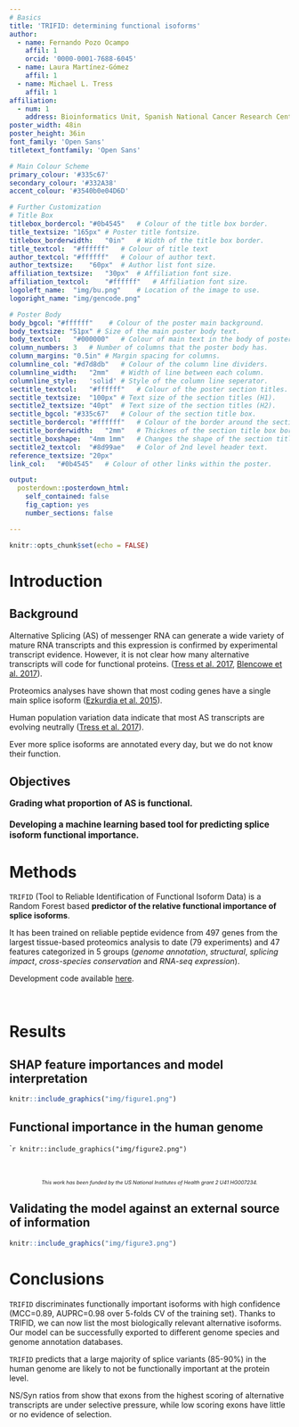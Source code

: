```yaml
---
# Basics
title: 'TRIFID: determining functional isoforms'
author:
  - name: Fernando Pozo Ocampo
    affil: 1
    orcid: '0000-0001-7688-6045'
  - name: Laura Martínez-Gómez
    affil: 1
  - name: Michael L. Tress
    affil: 1
affiliation:
  - num: 1
    address: Bioinformatics Unit, Spanish National Cancer Research Center (CNIO)
poster_width: 48in
poster_height: 36in
font_family: 'Open Sans'
titletext_fontfamily: 'Open Sans'

# Main Colour Scheme
primary_colour: '#335c67' 
secondary_colour: '#332A38' 
accent_colour: '#3540b0e04D6D' 

# Further Customization
# Title Box
titlebox_bordercol:	"#0b4545"	# Colour of the title box border.
title_textsize: "165px" # Poster title fontsize.
titlebox_borderwidth:	"0in"	# Width of the title box border.
title_textcol:	"#ffffff"	# Colour of title text
author_textcol:	"#ffffff"	# Colour of author text.
author_textsize:	"60px"	# Author list font size.
affiliation_textsize:	"30px"	# Affiliation font size.
affiliation_textcol:	"#ffffff"	# Affiliation font size.
logoleft_name:	"img/bu.png"	# Location of the image to use.
logoright_name:	"img/gencode.png"

# Poster Body
body_bgcol: "#ffffff"	 # Colour of the poster main background.
body_textsize: "51px" # Size of the main poster body text.
body_textcol:	"#000000"	# Colour of main text in the body of poster.
column_numbers:	3	# Number of columns that the poster body has.
column_margins:	"0.5in"	# Margin spacing for columns.
columnline_col:	"#d7d8db"	# Colour of the column line dividers.
columnline_width:	"2mm"	# Width of line between each column.
columnline_style:	'solid'	# Style of the column line seperator.
sectitle_textcol:	"#ffffff"	# Colour of the poster section titles.
sectitle_textsize:	"100px"	# Text size of the section titles (H1).
sectitle2_textsize:	"40pt"	# Text size of the section titles (H2).
sectitle_bgcol:	"#335c67"	# Colour of the section title box.
sectitle_bordercol:	"#ffffff"	# Colour of the border around the section title box.
sectitle_borderwidth:	"2mm"	# Thicknes of the section title box border.
sectitle_boxshape:	"4mm 1mm"	# Changes the shape of the section title box.
sectitle2_textcol:	"#8d99ae"	# Color of 2nd level header text.
reference_textsize: "20px"
link_col:	"#0b4545"	# Colour of other links within the poster.

output: 
  posterdown::posterdown_html:
    self_contained: false
    fig_caption: yes
    number_sections: false

---
```

<style>
p.caption {
  font-size: 0.80em;
}
</style>

```r
knitr::opts_chunk$set(echo = FALSE)
```

# Introduction
## Background

Alternative Splicing (AS) of messenger RNA can generate a wide variety of mature RNA transcripts and this expression is confirmed by experimental transcript evidence. However, it is not clear how many alternative transcripts will code for functional proteins. ([Tress et al. 2017](), [Blencowe et al. 2017]()).
 
Proteomics analyses have shown that most coding genes have a single main splice isoform ([Ezkurdia et al. 2015]()).

Human population variation data indicate that most AS transcripts are evolving neutrally ([Tress et al. 2017]()).

Ever more splice isoforms are annotated every day, but we do not know their function.

## Objectives

<div style="text-align: left; font-size: 110%; font-weight: bold;", markdown = "1">
Grading what proportion of AS is functional.
<br><br>
Developing a machine learning based tool for predicting splice isoform functional importance.
</div>


# Methods

`TRIFID` (Tool to Reliable Identification of Functional Isoform Data) is a Random Forest based **predictor of the relative functional importance of splice isoforms**.

It has been trained on reliable peptide evidence from 497 genes from the largest tissue-based proteomics analysis to date (79 experiments) and 47 features categorized in 5 groups (*genome annotation*, *structural*, *splicing impact*, *cross-species conservation* and *RNA-seq expression*).

Development code available [here](https://gitlab.com/bu_cnio/trifid).

<div>
<br>
</div>

# Results
## SHAP feature importances and model interpretation
```r
knitr::include_graphics("img/figure1.png")
```

## Functional importance in the human genome

````r
knitr::include_graphics("img/figure2.png")
```

<div style="text-align: center; font-size: 65%; font-style: italic;", markdown = "1">
<br>
<br>
<br>
This work has been funded by the US National Institutes of Health grant 2 U41 HG007234.
<br>
</div>

## Validating the model against an external source of information

```r
knitr::include_graphics("img/figure3.png")
```

# Conclusions

`TRIFID` discriminates functionally important isoforms with high confidence (MCC=0.89, AUPRC=0.98 over 5-folds CV of the training set). Thanks to TRIFID, we can now list the most biologically relevant alternative isoforms. Our model can be successfully exported to different genome species and genome annotation databases.

`TRIFID` predicts that a large majority of splice variants (85-90%) in the human genome are likely to not be functionally important at the protein level.

NS/Syn ratios from show that exons from the highest scoring of alternative transcripts are under selective pressure, while low scoring exons have little or no evidence of selection.

<!-- # Acknowledgements

. -->
